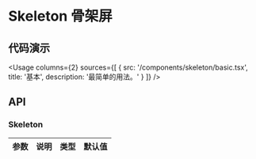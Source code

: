 
# Skeleton 骨架屏

## 代码演示

<Usage
  columns={2}
  sources={[
    {
      src: '/components/skeleton/basic.tsx',
      title: '基本',
      description: '最简单的用法。'
    }
  ]}
/>

## API

### Skeleton

| 参数 | 说明 | 类型 | 默认值 |
| ---- | ---- | ---- | ------ |
